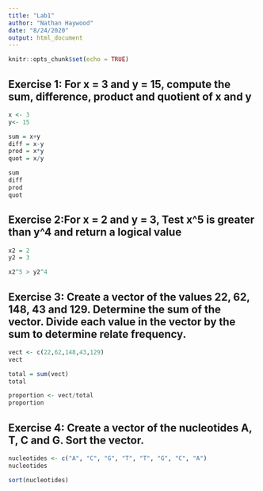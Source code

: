 ```yaml
---
title: "Lab1"
author: "Nathan Haywood"
date: "8/24/2020"
output: html_document
---
```


```r
knitr::opts_chunk$set(echo = TRUE)
```

## Exercise 1: For x = 3 and y = 15, compute the sum, difference, product and quotient of x and y
```r
x <- 3
y<- 15

sum = x+y
diff = x-y
prod = x*y
quot = x/y

sum
diff
prod
quot
```

## Exercise 2:For x = 2 and y = 3, Test x^5 is greater than y^4 and return a logical value
```r
x2 = 2
y2 = 3

x2^5 > y2^4
```

## Exercise 3: Create a vector of the values 22, 62, 148, 43 and 129. Determine the sum of the vector. Divide each value in the vector by the sum to determine relate frequency.
```r
vect <- c(22,62,148,43,129)
vect

total = sum(vect)
total

proportion <- vect/total
proportion
```

## Exercise 4: Create a vector of the nucleotides A, T, C and G. Sort the vector.
```r
nucleotides <- c("A", "C", "G", "T", "T", "G", "C", "A")
nucleotides

sort(nucleotides)
```
